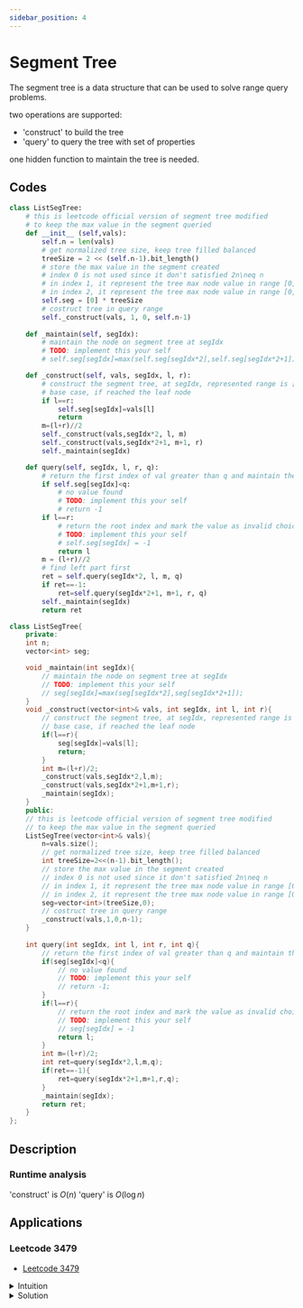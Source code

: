 ```yaml
---
sidebar_position: 4
---
```



# Segment Tree

The segment tree is a data structure that can be used to solve range query problems.

two operations are supported:

- 'construct' to build the tree
- 'query' to query the tree with set of properties

one hidden function to maintain the tree is needed.

## Codes

<Tabs>
<TabItem value="Python" label="Python">

```python
class ListSegTree:
    # this is leetcode official version of segment tree modified
    # to keep the max value in the segment queried
    def __init__ (self,vals):
        self.n = len(vals)
        # get normalized tree size, keep tree filled balanced
        treeSize = 2 << (self.n-1).bit_length()
        # store the max value in the segment created
        # index 0 is not used since it don't satisfied 2n\neq n 
        # in index 1, it represent the tree max node value in range [0,n).
        # in index 2, it represent the tree max node value in range [0,n//2) and for index 3 it is [n//2,n)
        self.seg = [0] * treeSize
        # costruct tree in query range
        self._construct(vals, 1, 0, self.n-1)
    
    def _maintain(self, segIdx):
        # maintain the node on segment tree at segIdx
        # TODO: implement this your self
        # self.seg[segIdx]=max(self.seg[segIdx*2],self.seg[segIdx*2+1])

    def _construct(self, vals, segIdx, l, r):
        # construct the segment tree, at segIdx, represented range is [l,r] inclusive
        # base case, if reached the leaf node
        if l==r:
            self.seg[segIdx]=vals[l]
            return
        m=(l+r)//2
        self._construct(vals,segIdx*2, l, m)
        self._construct(vals,segIdx*2+1, m+1, r)
        self._maintain(segIdx)

    def query(self, segIdx, l, r, q):
        # return the first index of val greater than q and maintain the tree
        if self.seg[segIdx]<q:
            # no value found
            # TODO: implement this your self
            # return -1
        if l==r:
            # return the root index and mark the value as invalid choice, in this case -1
            # TODO: implement this your self
            # self.seg[segIdx] = -1
            return l
        m = (l+r)//2
        # find left part first
        ret = self.query(segIdx*2, l, m, q)
        if ret==-1:
            ret=self.query(segIdx*2+1, m+1, r, q)
        self._maintain(segIdx)
        return ret
```

</TabItem>
<TabItem value="C++" label="C++">

```cpp
class ListSegTree{
    private:
    int n;
    vector<int> seg;

    void _maintain(int segIdx){
        // maintain the node on segment tree at segIdx
        // TODO: implement this your self
        // seg[segIdx]=max(seg[segIdx*2],seg[segIdx*2+1]);
    }
    void _construct(vector<int>& vals, int segIdx, int l, int r){
        // construct the segment tree, at segIdx, represented range is [l,r] inclusive
        // base case, if reached the leaf node
        if(l==r){
            seg[segIdx]=vals[l];
            return;
        }
        int m=(l+r)/2;
        _construct(vals,segIdx*2,l,m);
        _construct(vals,segIdx*2+1,m+1,r);
        _maintain(segIdx);
    }
    public:
    // this is leetcode official version of segment tree modified
    // to keep the max value in the segment queried
    ListSegTree(vector<int>& vals){
        n=vals.size();
        // get normalized tree size, keep tree filled balanced
        int treeSize=2<<(n-1).bit_length();
        // store the max value in the segment created
        // index 0 is not used since it don't satisfied 2n\neq n 
        // in index 1, it represent the tree max node value in range [0,n).
        // in index 2, it represent the tree max node value in range [0,n//2) and for index 3 it is [n//2,n)
        seg=vector<int>(treeSize,0);
        // costruct tree in query range
        _construct(vals,1,0,n-1);
    }
    
    int query(int segIdx, int l, int r, int q){
        // return the first index of val greater than q and maintain the tree
        if(seg[segIdx]<q){
            // no value found
            // TODO: implement this your self
            // return -1;
        }
        if(l==r){
            // return the root index and mark the value as invalid choice, in this case -1
            // TODO: implement this your self
            // seg[segIdx] = -1
            return l;
        }
        int m=(l+r)/2;
        int ret=query(segIdx*2,l,m,q);
        if(ret==-1){
            ret=query(segIdx*2+1,m+1,r,q);
        }
        _maintain(segIdx);
        return ret;
    }
};
```

</TabItem>

</Tabs>

## Description

### Runtime analysis

'construct' is $O(n)$
'query' is $O(\log n)$

## Applications

### Leetcode 3479

- [Leetcode 3479](https://leetcode.com/problems/minimum-range-queries-in-an-uneven-array/)


<details>
<summary>Intuition</summary>
The key insights here is to reduce the time of querying and updating the capacity of the baskets with lowest index.

We recode the node value with maximum capacity of the baskets in the range.

To ensure the minimum index is selected, we query the left part first. If the left part is not valid, we query the right part.
</details>

<details>
<summary>Solution</summary>

<Tabs>
<TabItem value="Python" label="Python">

```python
class ListSegTree:
    # this is leetcode official version of segment tree modified
    # to keep the max value in the segment queried
    def __init__ (self,vals):
        self.n = len(vals)
        # get normalized tree size, keep tree filled balanced
        treeSize = 2 << (self.n-1).bit_length()
        # store the max value in the segment created
        # index 0 is not used since it don't satisfied 2n\neq n 
        # in index 1, it represent the tree max node value in range [0,n).
        # in index 2, it represent the tree max node value in range [0,n//2) and for index 3 it is [n//2,n)
        self.seg = [0] * treeSize
        # costruct tree in query range
        self._construct(vals, 1, 0, self.n-1)
    
    def _maintain(self, segIdx):
        # maintain the node on segment tree at segIdx
        self.seg[segIdx]=max(self.seg[segIdx*2],self.seg[segIdx*2+1])

    def _construct(self, vals, segIdx, l, r):
        # construct the segment tree, at segIdx, represented range is [l,r] inclusive
        # base case, if reached the leaf node
        if l==r:
            self.seg[segIdx]=vals[l]
            return
        m=(l+r)//2
        self._construct(vals,segIdx*2, l, m)
        self._construct(vals,segIdx*2+1, m+1, r)
        self._maintain(segIdx)

    def query(self, segIdx, l, r, q):
        # return the first index of val greater than q and maintain the tree
        if self.seg[segIdx]<q:
            # no value found
            return -1
        if l==r:
            # return the root index and mark the value as invalid choice, in this case -1
            self.seg[segIdx] = -1
            return l
        m = (l+r)//2
        # find left part first
        ret = self.query(segIdx*2, l, m, q)
        if ret==-1:
            ret=self.query(segIdx*2+1, m+1, r, q)
        self._maintain(segIdx)
        return ret

class Solution:
    def numOfUnplacedFruits(self, fruits: List[int], baskets: List[int]) -> int:
        n=len(fruits)
        if n==0:
            return 0
        seg=ListSegTree(baskets)
        res=0
        for i in fruits:
            if seg.query(1,0,n-1,i)==-1:
                res+=1
        return res
```

</TabItem>

<TabItem value="C++" label="C++">

```cpp
class ListSegTree{
    private:
    // this is leetcode official version of segment tree modified
    int n;
    vector<int> seg;
    
    void _maintain(int segIdx){
        // maintain the node on segment tree at segIdx
        seg[segIdx]=max(seg[segIdx*2],seg[segIdx*2+1]);
    }
    void _construct(vector<int>& vals, int segIdx, int l, int r){ 
        // construct the segment tree, at segIdx, represented range is [l,r] inclusive
        // base case, if reached the leaf node
        if(l==r){
            seg[segIdx]=vals[l];
            return;
        }
        int m=(l+r)/2;
        _construct(vals,segIdx*2,l,m);
        _construct(vals,segIdx*2+1,m+1,r);
        _maintain(segIdx);
    }
    public:
    // to keep the max value in the segment queried
    ListSegTree(vector<int>& vals){
        n=vals.size();
        // get normalized tree size, keep tree filled balanced
        int treeSize = 1;
        while (treeSize < n) treeSize <<= 1;
        treeSize <<= 1;
        // store the max value in the segment created
        // index 0 is not used since it don't satisfied 2n\neq n 
        // in index 1, it represent the tree max node value in range [0,n).
        // in index 2, it represent the tree max node value in range [0,n//2) and for index 3 it is [n//2,n)
        seg=vector<int>(treeSize,0);
        // costruct tree in query range
        _construct(vals,1,0,n-1);
    }   
    int query(int segIdx, int l, int r, int q){
        // return the first index of val greater than q and maintain the tree
        if(seg[segIdx]<q){
            // no value found
            return -1;
        }
        if(l==r){
            // return the root index and mark the value as invalid choice, in this case -1
            seg[segIdx] = -1;
            return l;
        }
        int m=(l+r)/2;
        int ret=query(segIdx*2,l,m,q);
        if(ret==-1){
            ret=query(segIdx*2+1,m+1,r,q);
        }
        _maintain(segIdx);
        return ret;
    }
};
class Solution{
    public:
    int numOfUnplacedFruits(vector<int>& fruits, vector<int>& baskets){
        int n=fruits.size();
        if(n==0){
            return 0;
        }
        ListSegTree seg=ListSegTree(baskets);
        int res=0;
        for(int i=0;i<n;i++){
            if(seg.query(1,0,n-1,fruits[i])==-1){
                res++;
            }
        }
        return res;
    }
}
```

</TabItem>

</Tabs>

</details>